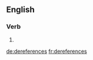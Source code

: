 {{also|déréférencés|déréférences}}
==English==

===Verb===
{{head|en|verb form}}

# {{en-third-person singular of|dereference}}

[[de:dereferences]]
[[fr:dereferences]]
